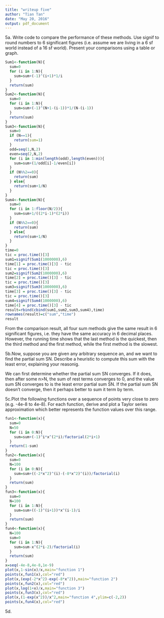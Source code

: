 ```yaml
---
title: "writeup five"
author: "Tian Tan"
date: "May 20, 2016"
output: pdf_document
---
```


5a. Write code to compare the performance of these methods. Use signif to round numbers to 6 significant figures (i.e. assume we are living in a 6 sf world instead of a 16 sf world). Present your comparisons using a table or graph.
```r
Sum1<-function(N){
  sum=0
  for (i in 1:N){
    sum=sum+(-1)^(i+1)*1/i
  }
  return(sum)
}
Sum2<-function(N){
  sum=0
  for (i in 1:N){
    sum=sum+(-1)^(N+1-(i-1))*1/(N-(i-1))
  }
  return(sum)
}
Sum3<-function(N){
  sum=0
  if (N==1){
    return(sum=1)
  }
  odd=seq(1,N,2)
  even=seq(2,N,2)
  for (i in 1:min(length(odd),length(even))){
    sum=sum+(1/odd[i]-1/even[i])
  }
  if (N%%2==0){
    return(sum)
  } else{
    return(sum+1/N)
  }
}
Sum4<-function(N){
  sum=0
  for (i in 1:floor(N/2)){
    sum=sum+1/((2*i-1)*(2*i))
  }
  if (N%%2==0){
    return(sum)
  } else{
    return(sum+1/N)
  }
}
time=0
tic = proc.time()[3]
sum1=signif(Sum1(1000000),6)
time[1] = proc.time()[3] - tic
tic = proc.time()[3]
sum2=signif(Sum2(1000000),6)
time[2] = proc.time()[3] - tic
tic = proc.time()[3]
sum3=signif(Sum3(1000000),6)
time[3] = proc.time()[3] - tic
tic = proc.time()[3]
sum4=signif(Sum4(1000000),6)
time[4] = proc.time()[3] - tic
result=rbind(cbind(sum1,sum2,sum3,sum4),time)
rownames(result)=c("sum","time")
result
```
From the comparison result, all four sum methods give the same result in 6 significant figures, i.e. they have the same accuracy in 6 decimal places. However, the running time shows that the last method is the quickest, then the third method and the first method, while the first method is the slowest. 


5b.Now, suppose you are given any arbitrary sequence an, and we want to find the partial sum SN. Describe a heuristic to compute this sum with the least error, explaining your reasonig.

We can first determine whether the partial sum SN converges. If it does, then after some n>N, the sum of rest terms converges to 0, and the value sum SN converges to is the least error partial sum SN. If the partial sum SN doesn't converge, then it perhaps better to sum it term by term. 


5c.Plot the following functions over a sequence of points very close to zero (e.g. -4e-8 to 4e-8). For each function, derive and plot a Taylor series approximation which better represents the function values over this range.
```r
fun1<-function(x){
  sum=0
  N=50
  for (i in 0:N){
    sum=sum+(-1)^i*x^(2*i)/factorial(2*i+1)
  }
  return(1-sum)
}
fun2<-function(x){
  sum=0
  N=100
  for (i in 0:N){
    sum=sum+((-2*x^2)^(i)-(-8*x^2)^(i))/factorial(i)
  }
  return(sum)
}
fun3<-function(x){
  sum=0
  N=100
  for (i in 1:N){
    sum=sum+((-1)^(i+1))*x^(i-1)/i
  }
  return(sum)
}
fun4<-function(x){
  N=100
  sum=0
  for (i in 1:N){
    sum=sum-x^(2*i-2)/factorial(i)
  }
  return(sum)
}
x=seq(-4e-8,4e-8,1e-9)
plot(x,1-sin(x)/x,main="function 1")
points(x,fun1(x),col="red")
plot(x,(exp(-2*x^2)-exp(-8*x^2)),main="function 2")
points(x,fun2(x),col="red")
plot(x,log(1+x)/x,main="function 3")
points(x,fun3(x),col="red")
plot(x,(1-exp(x^2))/x^2,main="function 4",ylim=c(-2,2))
points(x,fun4(x),col="red")
```

5d. 




